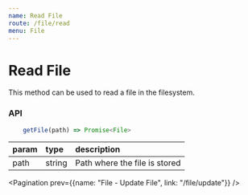 ```yaml
---
name: Read File
route: /file/read
menu: File
---
```



# Read File

This method can be used to read a file in the filesystem.

### API

```js
    getFile(path) => Promise<File>
```

|param|type|description|
|:--|:--|:--|
|path|string|Path where the file is stored|

<Pagination prev={{name: "File - Update File", link: "/file/update"}} />
